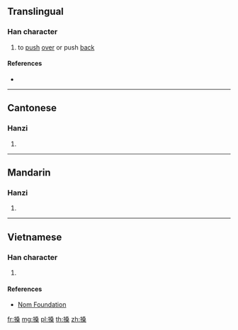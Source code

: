 {{character info/new}}
==Translingual==

===Han character===
{{Han char|rn=64|rad=手|as=10|sn=13|four=57094|canj=QEED|ids=⿰扌桑}}

# to [[push]] [[over]] or push [[back]]

====References====
* {{Han ref|kx=0447.140|dkj=12493|dj=0798.060|hdz=31939.070|uh=6421|ud=25633|bh=DDBA|bd=56762}}

----

==Cantonese==

===Hanzi===
{{yue-hanzi|jyut=[[song2]]|y=song2}}

# {{defn|lang=yue|sort=手10}}

----

==Mandarin==

===Hanzi===
{{cmn-hanzi|pin=[[sǎng]] ([[sang3]])|wg=sang<sup>3</sup>}}

# {{defn|lang=cmn|sort=手10}}

----

==Vietnamese==

===Han character===
{{vi-hantu|rs=手10|[[táng]], [[tảng]]}}

# {{defn|lang=vi|sort=手10}}

====References====
* [http://nomfoundation.org/common/nom_details.php?codepoint=6421 Nom Foundation]

[[fr:搡]]
[[mg:搡]]
[[pl:搡]]
[[th:搡]]
[[zh:搡]]